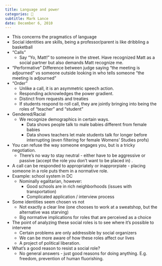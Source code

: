 ```yaml
---
title: Language and power
categories: 🔴
subtitle: Mark Lance
date: December 6, 2010
---
```


- This concerns the pragmatics of language
- Social identities are skills, being a professor/parent is like dribbling a 
  basketball
- "Calls"
  - Say "Yo, Matt!" to someone in the street. Have recognized Matt as a social 
    partner but also demands Matt recognize me.
- "Performative" Difference between judge saying "the meeting is adjourned" vs 
  someone outside looking in who tells someone "the meeting is adjourned"
- "Order"
  - Unlike a call, it is an asymmetric speech action.
  - Responding acknowledges the power gradient.
  - Distinct from requests and treaties
  - If students respond to roll call, they are jointly bringing into being the 
    roles of "teacher" and "student"
- Gendered/Racial
  - We recognize demographics in certain ways.
    - Data shows people talk to male babies different from female babies
    - Data shows teachers let male students talk for longer before interrupting 
      (even filtering for female Womens' Studies profs)
- You can refuse the way someone engages you, but is a tricky negotiation.
  - There's no way to stay neutral - either have to be aggressive or passive 
    (accept the role you don't want to be placed in) .
- A call can be responded to appropriately or inapprorpiate - placing someone in 
  a role puts them in a normative role.
- Example: school system in DC
  - Nominally egalitarian, however:
    - Good schools are in rich neighborhoods (issues with transportation)
    - Complicated application / interview process
- Some identities seem chosen vs not
  - Not exactly a clear line (one chooses to work at a sweatshop, but the 
    alternative was starving)
  - Big normative implications for roles that are perceived as a choice
- The point of analyzing these social roles is to see where it's possible to 
  intervene
  - Certain problems are only addressible by social organizers
  - We can be more aware of how these roles affect our lives
  - A project of political liberation.
- What's a good reason to resist a social role?
  - No general answers - just good reasons for doing anything. E.g. freedom, 
    prevention of human fluorishing.
